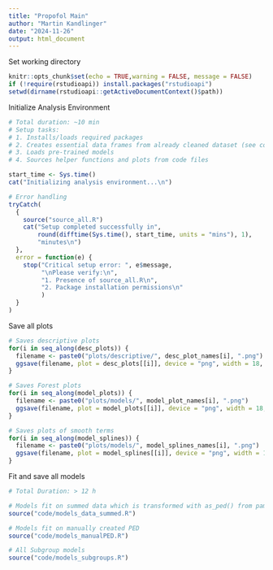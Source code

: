 ```yaml
---
title: "Propofol Main"
author: "Martin Kandlinger"
date: "2024-11-26"
output: html_document
---
```


Set working directory

```r
knitr::opts_chunk$set(echo = TRUE,warning = FALSE, message = FALSE)
if (!require(rstudioapi)) install.packages("rstudioapi")
setwd(dirname(rstudioapi::getActiveDocumentContext()$path))
```

Initialize Analysis Environment

```r
# Total duration: ~10 min
# Setup tasks:
# 1. Installs/loads required packages
# 2. Creates essential data frames from already cleaned dataset (see code/preproc for more info)
# 3. Loads pre-trained models
# 4. Sources helper functions and plots from code files

start_time <- Sys.time()
cat("Initializing analysis environment...\n")

# Error handling
tryCatch(
  {
    source("source_all.R")
    cat("Setup completed successfully in", 
        round(difftime(Sys.time(), start_time, units = "mins"), 1),
        "minutes\n")
  },
  error = function(e) {
    stop("Critical setup error: ", e$message, 
         "\nPlease verify:\n",
         "1. Presence of source_all.R\n",
         "2. Package installation permissions\n"
         )
  }
)
```

Save all plots

```r
# Saves descriptive plots
for(i in seq_along(desc_plots)) {
  filename <- paste0("plots/descriptive/", desc_plot_names[i], ".png")
  ggsave(filename, plot = desc_plots[[i]], device = "png", width = 18, height = 8.25)
}

# Saves Forest plots
for(i in seq_along(model_plots)) {
  filename <- paste0("plots/models/", model_plot_names[i], ".png")
  ggsave(filename, plot = model_plots[[i]], device = "png", width = 18, height = 8.25)
}

# Saves plots of smooth terms
for(i in seq_along(model_splines)) {
  filename <- paste0("plots/models/", model_splines_names[i], ".png")
  ggsave(filename, plot = model_splines[[i]], device = "png", width = 18, height = 8.25)
}
```

Fit and save all models

```r
# Total Duration: > 12 h

# Models fit on summed data which is transformed with as_ped() from pammtools
source("code/models_data_summed.R")

# Models fit on manually created PED
source("code/models_manualPED.R")

# All Subgroup models
source("code/models_subgroups.R")
```
